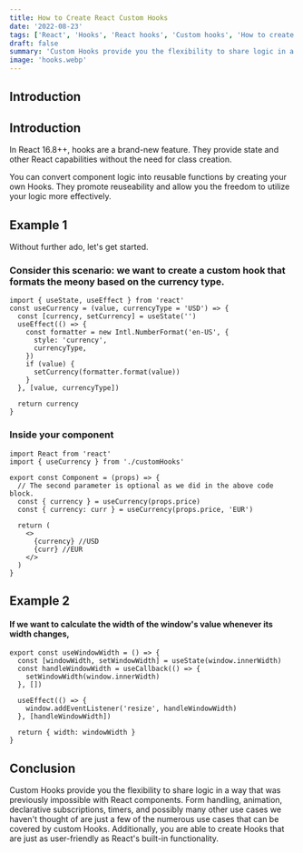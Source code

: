 ```yaml
---
title: How to Create React Custom Hooks
date: '2022-08-23'
tags: ['React', 'Hooks', 'React hooks', 'Custom hooks', 'How to create react custom hooks']
draft: false
summary: 'Custom Hooks provide you the flexibility to share logic in a way that was previously impossible with React components.'
image: 'hooks.webp'
---
```



<ImageComponent
  src="/static/images/hooks.webp"
  width="auto"
  height="auto"
  alt="React vs Vue illustration"
/>
## Introduction

<TOCInline toc={props.toc} exclude="Introduction" toHeading={2} />

## Introduction

In React 16.8++, hooks are a brand-new feature. They provide state and other React capabilities without the need for class creation.

You can convert component logic into reusable functions by creating your own Hooks. They promote reuseability and allow you the freedom to utilize your logic more effectively.

<GoogleHorizontalAdUnit path="react-custom-hooks" />

## Example 1

Without further ado, let's get started.

### Consider this scenario: we want to create a custom hook that formats the meony based on the currency type.

```tsx
import { useState, useEffect } from 'react'
const useCurrency = (value, currencyType = 'USD') => {
  const [currency, setCurrency] = useState('')
  useEffect(() => {
    const formatter = new Intl.NumberFormat('en-US', {
      style: 'currency',
      currencyType,
    })
    if (value) {
      setCurrency(formatter.format(value))
    }
  }, [value, currencyType])

  return currency
}
```

### Inside your component

```tsx
import React from 'react'
import { useCurrency } from './customHooks'

export const Component = (props) => {
  // The second parameter is optional as we did in the above code block.
  const { currency } = useCurrency(props.price)
  const { currency: curr } = useCurrency(props.price, 'EUR')

  return (
    <>
      {currency} //USD
      {curr} //EUR
    </>
  )
}
```

## Example 2

#### If we want to calculate the width of the window's value whenever its width changes,

```tsx
export const useWindowWidth = () => {
  const [windowWidth, setWindowWidth] = useState(window.innerWidth)
  const handleWindowWidth = useCallback(() => {
    setWindowWidth(window.innerWidth)
  }, [])

  useEffect(() => {
    window.addEventListener('resize', handleWindowWidth)
  }, [handleWindowWidth])

  return { width: windowWidth }
}
```

## Conclusion

Custom Hooks provide you the flexibility to share logic in a way that was previously impossible with React components. Form handling, animation, declarative subscriptions, timers, and possibly many other use cases we haven't thought of are just a few of the numerous use cases that can be covered by custom Hooks. Additionally, you are able to create Hooks that are just as user-friendly as React's built-in functionality.
